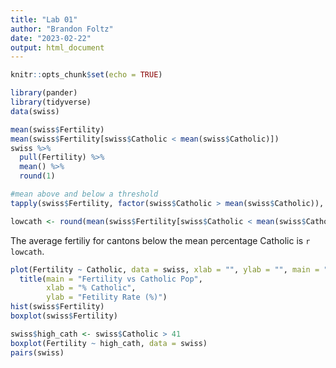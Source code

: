 ```yaml
---
title: "Lab 01"
author: "Brandon Foltz"
date: "2023-02-22"
output: html_document
---
```


```r
knitr::opts_chunk$set(echo = TRUE)
```

```r
library(pander)
library(tidyverse)
data(swiss)
```


```r
mean(swiss$Fertility)
mean(swiss$Fertility[swiss$Catholic < mean(swiss$Catholic)])
swiss %>%
  pull(Fertility) %>%
  mean() %>%
  round(1)

#mean above and below a threshold
tapply(swiss$Fertility, factor(swiss$Catholic > mean(swiss$Catholic)), mean)

lowcath <- round(mean(swiss$Fertility[swiss$Catholic < mean(swiss$Catholic)]))
```

The average fertiliy for cantons below the mean percentage Catholic is `r lowcath`.

```r
plot(Fertility ~ Catholic, data = swiss, xlab = "", ylab = "", main = "") +
  title(main = "Fertility vs Catholic Pop",
        xlab = "% Catholic",
        ylab = "Fetility Rate (%)")
hist(swiss$Fertility)
boxplot(swiss$Fertility)
```
```r
swiss$high_cath <- swiss$Catholic > 41
boxplot(Fertility ~ high_cath, data = swiss)
pairs(swiss)
```

